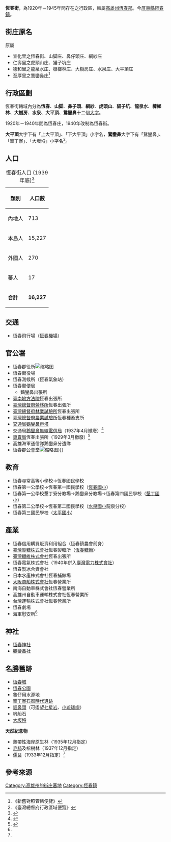 {{noteTA
|1=zh-hans:庄; zh-hant:庄;
}}
'''恆春街'''，為1920年－1945年間存在之行政區，轄屬[[高雄州|高雄州]][[恆春郡|恆春郡]]。今[[屏東縣|屏東縣]][[恆春鎮|恆春鎮]]。

==街庄原名==
原屬
*宣化里之恆春街、山脚庄、鼻仔頭庄、網紗庄
*仁壽里之虎頭山庄、猫子坑庄
*德和里之龍泉水庄、槺榔林庄、大樹房庄、水泉庄、大平頂庄
*至厚里之鵞鑾鼻庄<ref>《新舊對照管轄便覽》</ref>

==行政區劃==
恆春街轄域內分為'''恆春'''、'''山脚'''、'''鼻子頭'''、'''網紗'''、'''虎頭山'''、'''貓子坑'''、'''龍泉水'''、'''槺榔林'''、'''大樹房'''、'''水泉'''、'''大平頂'''、'''鵞鑾鼻'''十二個[[大字_(行政區劃)|大字]]。

1920年－1940年間為恆春庄，1940年改制為恆春街。

'''大平頂'''大字下有「上大平頂」、「下大平頂」小字名，'''鵞鑾鼻'''大字下有「鵞鑾鼻」、「墾丁寮」、「大坂埒」小字名<ref>《臺灣總督府行政區域便覽》</ref>。

== 人口 ==
{| class="wikitable"
|+恆春街人口 (1939年底)<ref name=":0">{{Cite web|title=恆春街要覽|url=http://stfb.ntl.edu.tw/cgi-bin/gs32/gsweb.cgi?o=dbook&s=id=%22jpli2012-bk-sxt_0757_280_1940%22.&searchmode=basic|accessdate=|author=|date=1940-06-20|format=|publisher=恆春街役場|language=}}</ref>
!類別
!人口數
|-
|內地人
|713
|-
|本島人
|15,227
|-
|外國人
|270
|-
|蕃人
|17
|-
|'''合計'''
|'''16,227'''
|}

== 交通 ==

* 恆春飛行場（[[恆春機場|恆春機場]]）

== 官公署 ==

* 恆春郡役所[[File:恆春郡役所.jpg|缩略图]]
* 恆春街役場
* 恆春測候所（恆春氣象站）
* 恆春郵便局
** 鵝鑾鼻出張所
* [[臺南地方法院_(古蹟)|臺南地方法院]]恆春出張所
* [[臺灣總督府營林所|臺灣總督府營林所]]恆春出張所
* [[臺灣總督府林業試驗所|臺灣總督府林業試驗所]]恆春出張所
* [[台灣總督府農業試驗所|臺灣總督府農業試驗所]]恆春種畜支所
* [[臺灣總督府交通局|交通局]][[鵝鑾鼻燈塔|鵝鑾鼻燈塔]]
* 交通局[[鵝鑾鼻無線電信局|鵝鑾鼻無線電信局]]（1937年4月撤廢）<ref>{{Cite web|title=鵞鑾鼻無線電信局移轉改稱|url=http://ds3.th.gov.tw/ds3/app007/list3.php?ID1=0071032945a008|accessdate=|author=|date=1937-04-02|format=|publisher=台灣總督府府報|language=}}{{Dead link}}</ref>
* [[專賣局|專賣局]]恆春出張所（1929年3月撤廢）<ref>{{Cite web|title=臺灣總督府專賣局ノ支局、出張所及工場ノ名稱位置中改正|url=http://ds3.th.gov.tw/ds3/app007/list3.php?ID1=0071030620a003|accessdate=|author=|date=1929-03-19|format=|publisher=台灣總督府府報|language=}}{{Dead link}}</ref>
* 高雄海軍通信隊鵝鑾鼻分遣隊
* 恆春郡公會堂[[File:Bus_terminal,_Hengchun,_Taiwan.JPG|缩略图]])]]

== 教育 ==

* 恆春尋常高等小學校→恆春國民學校
* 恆春第一公學校→恆春第一國民學校（[[屏東縣恒春鎭恒春國民小學|恆春國小]]）
* 恆春第一公學校墾丁寮分教場→鵝鑾鼻分教場→恆春第四國民學校（[[屏東縣恒春鎭墾丁國民小學|墾丁國小]]）
* 恆春第二公學校→恆春第二國民學校（[[屏東縣恆春鎮水泉國民小學|水泉國小]]龍泉分校）
* 恆春第三國民學校（[[屏東縣恒春鎭太平國民小學|太平國小]]）

== 產業 ==

* 恆春信用購買販賣利用組合（恆春鎮農會前身）
* [[臺灣製糖|臺灣製糖株式會社]]恆春製糖所（[[恆春糖廠|恆春糖廠]]）
* [[臺灣纖維株式會社|臺灣纖維株式會社]]恆春出張所
* 恆春電氣株式會社（1940年併入[[臺灣電力株式會社|臺灣電力株式會社]]）
* 恆春製冰合資會社
* 日本水產株式會社恆春捕鯨場
* [[商船三井|大阪商船株式會社]]恆春營業所
* 南海自動車株式會社恆春營業所
* 高雄州自動車運輸株式會社恆春營業所
* 台灣運輸株式會社恆春營業所
* 恆春劇場
* 海軍慰安所<ref name=":0" />

== 神社 ==

* [[恆春神社|恆春神社]]
* [[鵝鑾鼻神社|鵝鑾鼻社]]

== 名勝舊跡 ==

* [[恆春縣城|恆春城]]
* [[猴洞山|恆春公園]]
* 龜仔用水源地
* [[墾丁遺址|墾丁寮石器時代遺跡]]
* [[貓鼻頭|貓鼻頭]]（可遙望[[七星岩_(台灣)|七星岩]]、[[琉球嶼|小琉球嶼]]）
* 帆船石
* [[南灣里_(屏東縣)|大坂埒]]

'''天然紀念物'''

* 熱帶性海岸原生林（1935年12月指定）
* [[异色柿|毛柿]]及榕樹林（1937年12月指定）
* [[儒艮|儒艮]]（1933年12月指定）<ref name=":0" />

== 參考來源 ==
{{reflist}}

{{高雄州}}
[[Category:高雄州的街庄蕃地|Category:高雄州的街庄蕃地]]
[[Category:恆春鎮|Category:恆春鎮]]